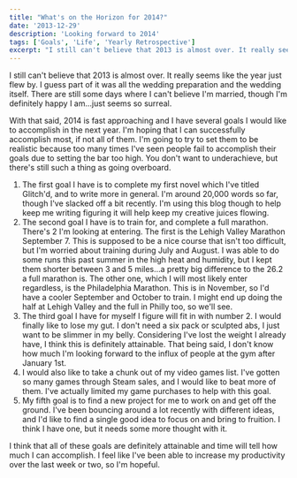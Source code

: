 ```yaml
---
title: "What's on the Horizon for 2014?"
date: '2013-12-29'
description: 'Looking forward to 2014'
tags: ['Goals', 'Life', 'Yearly Retrospective']
excerpt: "I still can't believe that 2013 is almost over. It really seems like the year just flew by. I guess part of it was all the wedding preparation and the wedding itself. There are still some days where I can't believe I'm married, though I'm definitely happy I am...just seems so surreal."
---
```


I still can't believe that 2013 is almost over. It really seems like the year just flew by. I guess part of it was all the wedding preparation and the wedding itself. There are still some days where I can't believe I'm married, though I'm definitely happy I am...just seems so surreal.

With that said, 2014 is fast approaching and I have several goals I would like to accomplish in the next year. I'm hoping that I can successfully accomplish most, if not all of them. I'm going to try to set them to be realistic because too many times I've seen people fail to accomplish their goals due to setting the bar too high. You don't want to underachieve, but there's still such a thing as going overboard.

1. The first goal I have is to complete my first novel which I've titled Glitch'd, and to write more in general. I'm around 20,000 words so far, though I've slacked off a bit recently. I'm using this blog though to help keep me writing figuring it will help keep my creative juices flowing.
2. The second goal I have is to train for, and complete a full marathon. There's 2 I'm looking at entering. The first is the Lehigh Valley Marathon September 7. This is supposed to be a nice course that isn't too difficult, but I'm worried about training during July and August. I was able to do some runs this past summer in the high heat and humidity, but I kept them shorter between 3 and 5 miles…a pretty big difference to the 26.2 a full marathon is. The other one, which I will most likely enter regardless, is the Philadelphia Marathon. This is in November, so I'd have a cooler September and October to train. I might end up doing the half at Lehigh Valley and the full in Philly too, so we'll see.
3. The third goal I have for myself I figure will fit in with number 2. I would finally like to lose my gut. I don't need a six pack or sculpted abs, I just want to be slimmer in my belly. Considering I've lost the weight I already have, I think this is definitely attainable. That being said, I don't know how much I'm looking forward to the influx of people at the gym after January 1st.
4. I would also like to take a chunk out of my video games list. I've gotten so many games through Steam sales, and I would like to beat more of them. I've actually limited my game purchases to help with this goal.
5. My fifth goal is to find a new project for me to work on and get off the ground. I've been bouncing around a lot recently with different ideas, and I'd like to find a single good idea to focus on and bring to fruition. I think I have one, but it needs some more thought with it.

I think that all of these goals are definitely attainable and time will tell how much I can accomplish. I feel like I've been able to increase my productivity over the last week or two, so I'm hopeful.
